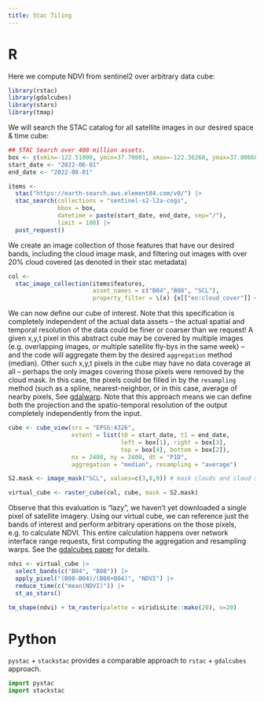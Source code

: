 ```yaml
---
title: Stac Tiling
---
```


# R

Here we compute NDVI from sentinel2 over arbitrary data cube:

```r
library(rstac)
library(gdalcubes)
library(stars)
library(tmap)
```

We will search the STAC catalog for all satellite images in our desired space & time cube:

```r
## STAC Search over 400 million assets.
box <- c(xmin=-122.51006, ymin=37.70801, xmax=-122.36268, ymax=37.80668) 
start_date <- "2022-06-01"
end_date <- "2022-08-01"

items <- 
  stac("https://earth-search.aws.element84.com/v0/") |>
  stac_search(collections = "sentinel-s2-l2a-cogs",
              bbox = box,
              datetime = paste(start_date, end_date, sep="/"),
              limit = 100) |>
  post_request() 
```

We create an image collection of those features that have our desired bands, including the cloud image mask, and filtering out images with over 20% cloud covered (as denoted in their stac metadata)

```r
col <-
  stac_image_collection(items$features,
                        asset_names = c("B04","B08", "SCL"),
                        property_filter = \(x) {x[["eo:cloud_cover"]] < 20})
```

We can now define our cube of interest.  Note that this specification is completely independent of the actual data assets -- the actual spatial and temporal resolution of the data could be finer or coarser than we request! A given x,y,t pixel in this abstract cube may be covered by multiple images (e.g. overlapping images, or multiple satellite fly-bys in the same week) -- and the code will aggregate them by the desired `aggregation` method (median).  Other such x,y,t pixels in the cube may have no data coverage at all -- perhaps the only images covering those pixels were removed by the cloud mask.  In this case, the pixels could be filled in by the `resampling` method (such as a spline, nearest-neighbor, or in this case, average of nearby pixels, See [gdalwarp](https://gdal.org/programs/gdalwarp.html).  Note that this approach means we can define both the projection and the spatio-temporal resolution of the output completely independently from the input.  


```r
cube <- cube_view(srs = "EPSG:4326",  
                  extent = list(t0 = start_date, t1 = end_date,
                                left = box[1], right = box[3],
                                top = box[4], bottom = box[2]),
                  nx = 2400, ny = 2400, dt = "P1D",
                  aggregation = "median", resampling = "average")

S2.mask <- image_mask("SCL", values=c(3,8,9)) # mask clouds and cloud shadows

virtual_cube <- raster_cube(col, cube, mask = S2.mask)
```

Observe that this evaluation is "lazy", we haven't yet downloaded a single pixel of satellite imagery.  Using our virtual cube, we can reference just the bands of interest and perform arbitrary operations on the those pixels, e.g. to calculate NDVI.  This entire calculation happens over network interface range requests, first computing the aggregation and resampling warps.  See the [gdalcubes paper](https://doi.org/10.3390/data4030092) for details.  

```r
ndvi <- virtual_cube |>
  select_bands(c("B04", "B08")) |>
  apply_pixel("(B08-B04)/(B08+B04)", "NDVI") |>
  reduce_time(c("mean(NDVI)")) |>
  st_as_stars()

tm_shape(ndvi) + tm_raster(palette = viridisLite::mako(20), n=20)
```

# Python

`pystac` + `stackstac` provides a comparable approach to `rstac` + `gdalcubes` approach.

```python
import pystac
import stackstac
```


```python
```
